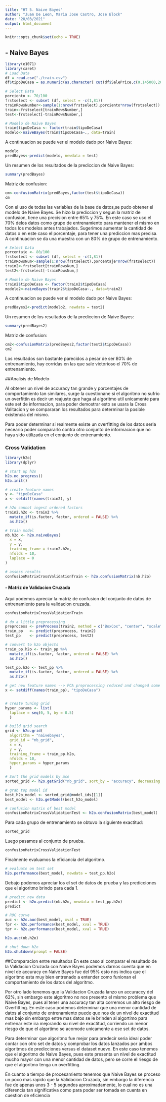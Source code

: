 ```yaml
---
title: "HT 5. Naive Bayes"
author: "Juan De Leon, Maria Jose Castro, Jose Block"
date: "28/03/2021"
output: html_document
---
```


```r
knitr::opts_chunk$set(echo = TRUE)
```

## - Naive Bayes 

```r
library(e1071)
library(caret)
# Load Data
df = read.csv("./train.csv")
df$tipoDeCasa = as.numeric(as.character( cut(df$SalePrice,c(0,145000,205000,410000), labels = c(1, 2, 3))))

# Select Data
porciento <- 70/100
frstselect <- subset (df, select = -c(1,81))
trainRowsNumber<-sample(1:nrow(frstselect),porciento*nrow(frstselect))
train<-frstselect[trainRowsNumber,]
test<-frstselect[-trainRowsNumber,]

# Modelo de Naive Bayes
train$tipoDeCasa <- factor(train$tipoDeCasa)
modelo<-naiveBayes(train$tipoDeCasa~., data=train)
```
A continuacion se puede ver el modelo dado por Naive Bayes:
```r
modelo
predBayes<-predict(modelo, newdata = test)
```
Un resumen de los resultados de la prediccion de Naive Bayes:
```r
summary(predBayes)
```
Matriz de confusion:
```r
cm<-confusionMatrix(predBayes,factor(test$tipoDeCasa))
cm
```
Con el uso de todas las variables de la base de datos,se pudo obtener el modelo de Naive Bayes. Se hizo la prediccion y segun la matriz de confusion, tiene una precision entre 65% y 75%. En este caso se uso el 70% delos datos como grupo de entrenamiento para mantener el mismo en todos los modelos antes trabajados. Sugerimos aumentar la cantidad de datos o en este caso el porcentaje, para tener una prediccion mas precisa. A continuacion se da una muestra con un 80% de grupo de entrenamiento.

```r
# Select Data
porcentaje <- 80/100
frstselect <- subset (df, select = -c(1,81))
trainRowsNum<-sample(1:nrow(frstselect),porcentaje*nrow(frstselect))
train2<-frstselect[trainRowsNum,]
test2<-frstselect[-trainRowsNum,]

# Modelo de Naive Bayes
train2$tipoDeCasa <- factor(train2$tipoDeCasa)
modelo2<-naiveBayes(train2$tipoDeCasa~., data=train2)
```
A continuacion se puede ver el modelo dado por Naive Bayes:
```r
predBayes2<-predict(modelo2, newdata = test2)
```
Un resumen de los resultados de la prediccion de Naive Bayes:
```r
summary(predBayes2)
```
Matriz de confusion:
```r
cm2<-confusionMatrix(predBayes2,factor(test2$tipoDeCasa))
cm2
```
Los resultados son bastante parecidos a pesar de ser 80% de entrenamiento, hay corridas en las que sale victorioso el 70% de entrenamiento.

##Analisis de Modelo

Al obtener un nivel de accuracy tan grande y porcentajes de comportamiento tan similares, surge la cuestionane si el algoritmo no sufrio un overfittin es decir un reajuste que haga al algoritmo util unicamente para este set de informacion, para poder demostrar esto se usara la Cross Valitacion y se compararan los resultados para determinar la posible existencia del mismo. 

Para poder determinar si realmente existe un overfitting de los datos seria neceario poder compararlo contra otro conjunto de informacion que no haya sido utilizada en el conjunto de entrenamiento. 


### Cross Validation

```r

library(h2o)
library(dplyr)

# start up h2o
h2o.no_progress()
h2o.init()

# create feature names
y <- "tipoDeCasa"
x <- setdiff(names(train2), y)

# h2o cannot ingest ordered factors
train2.h2o <- train2 %>%
  mutate_if(is.factor, factor, ordered = FALSE) %>%
  as.h2o()

# train model
nb.h2o <- h2o.naiveBayes(
  x = x,
  y = y,
  training_frame = train2.h2o,
  nfolds = 10,
  laplace = 0
)

# assess results
confusionMatrixCrossValidationTrain <- h2o.confusionMatrix(nb.h2o)


```

#### - Matriz de Validacion Cruzada

Aqui podemos apreciar la matriz de confusion del conjunto de datos de entrenamiento para la validacion cruzada.

```r
confusionMatrixCrossValidationTrain
```


```r

# do a little preprocessing
preprocess <- preProcess(train2, method = c("BoxCox", "center", "scale"))
train_pp   <- predict(preprocess, train2)
test_pp    <- predict(preprocess, test2)

# convert to h2o objects
train_pp.h2o <- train_pp %>%
  mutate_if(is.factor, factor, ordered = FALSE) %>%
  as.h2o()

test_pp.h2o <- test_pp %>%
  mutate_if(is.factor, factor, ordered = FALSE) %>%
  as.h2o()

# get new feature names --> PCA preprocessing reduced and changed some features
x <- setdiff(names(train_pp), "tipoDeCasa")


# create tuning grid
hyper_params <- list(
  laplace = seq(0, 5, by = 0.5)
  )

# build grid search 
grid <- h2o.grid(
  algorithm = "naivebayes",
  grid_id = "nb_grid",
  x = x, 
  y = y, 
  training_frame = train_pp.h2o, 
  nfolds = 10,
  hyper_params = hyper_params
  )

# Sort the grid models by mse
sorted_grid <- h2o.getGrid("nb_grid", sort_by = "accuracy", decreasing = TRUE)

# grab top model id
best_h2o_model <- sorted_grid@model_ids[[1]]
best_model <- h2o.getModel(best_h2o_model)

# confusion matrix of best model
confusionMatrixCrossValidationTest <- h2o.confusionMatrix(best_model)

```

Para cada grupo de entrenamiento se obtuvo la siguiente exactitud: 

```r
sorted_grid
```

Luego pasamos al conjunto de prueba.

```r
confusionMatrixCrossValidationTest
```

Finalmente evaluamos la eficiancia del algoritmo.

```r
# evaluate on test set
h2o.performance(best_model, newdata = test_pp.h2o)
```

Debajo podemos apreciar los el set de datos de prueba y las predicciones que el algoritmo brindo para cada 1.

```r
# predict new data
predict <- h2o.predict(nb.h2o, newdata = test_pp.h2o)
predict
```

```r
# ROC curve
auc <- h2o.auc(best_model, xval = TRUE)
fpr <- h2o.performance(best_model, xval = TRUE)
tpr <- h2o.performance(best_model, xval = TRUE)

h2o.auc(nb.h2o)

```

```r
# shut down h2o
h2o.shutdown(prompt = FALSE)


```

##Comparacion entre resultados
En este caso al comparar el resultado de la Validacion Cruzada con Naive Bayes podemos darnos cuenta que
en nivel de accuracy en Naive Bayes fue del 95% esto nos indica que el algoritmo esta muy bien entrenado a entender como funionan el comportamiento de los datos del algoritmo. 

Por otro lado tenemos que la Validacion Cruzada lanzo un accuraccy del 62%, sin embargo este algoritmo no nos presento el mismo problema que Naive Bayes, pues al tener una accuracy tan alta corremos un alto riesgo de Overfitting. En este caso podemos determinar que una menor cantidad de datos al conjunto de entrenamiento puede que nos de un nivel de exactitud mas bajo sin embargo entre mas datos se le brinden al algortimo para entrenar este ira mejorando su nivel de exactitud, corriendo un menor riesgo de que el algortimo se acomode unicamente a ese set de datos. 

Para determinar que algoritmo fue mejor para predecir seria ideal poder contar con otro set de datos y comprobar los datos lanzados por ambos algoritmos de predicciones versus el dataset nuevo. En este caso tenemos que el algoritmo de Naive Bayes, pues este presenta un nivel de exactitud mucho mayor con una menor cantidad de datos, pero se corre el riesgo de que el algoritmo tenga un overfitting.

En cuanto a tiempo de procesamiento tenemos que Naive Bayes se proceso un poco mas rapido que la Validacion Cruzada, sin embargo la diferencia fue de apenas unos 3 - 5 segundos aproximadamente, lo cual no es una diferencia tan significativa como para poder ser tomada en cuenta en cuestion de eficiencia  

